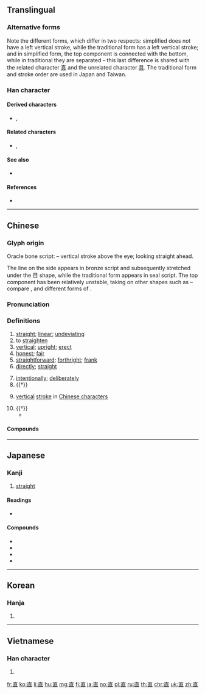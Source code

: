 {{character info/new}}
==Translingual==
{{stroke order|type=animate}}
<!--{{stroke order|type=tanimate}}-->
{{stroke order|strokes=8|type=jbw}}

===Alternative forms===
Note the different forms, which differ in two respects: simplified does not have a left vertical stroke, while the traditional form has a left vertical stroke; and in simplified form, the top component is connected with the bottom, while in traditional they are separated – this last difference is shared with the related character [[真]] and the unrelated character [[具]]. The traditional form and stroke order are used in Japan and Taiwan.

===Han character===
{{ja-forms|直|直|直}}
{{Han char|rn=109|rad=目|as=03|sn=8|four=40716|canj=JBMM|ids=⿱十⿺𠃊目<small>(JK)</small>,⿱十⿻且一<small>(GT)</small>}}

====Derived characters====
* {{l|ja|置}}, {{l|ja|值}}

====Related characters====
* {{l|ja|真}}, {{l|ja|眞}}

====See also====
* {{l|ja|具}}

====References====
* {{Han ref|kx=0800.050|dkj=23136|dj=1215.010|hdz=10061.070|uh=76F4|ud=30452|bh=AABD|bd=43709}}

----

==Chinese==
{{zh-forms}}

===Glyph origin===
{{Han etym}}
Oracle bone script: {{Han compound|目|丨|ls=ic|t1=eye|t2=vertical stroke}} – vertical stroke above the eye; looking straight ahead.

The line on the side appears in bronze script and subsequently stretched under the 目 shape, while the traditional form appears in seal script. The top component has been relatively unstable, taking on other shapes such as {{zh-l|*匕}} – compare {{zh-l|*眞}}, and different forms of {{zh-l|*真}}.

===Pronunciation===
{{zh-pron
|m=zhí
|c=zik6
|h=pfs=chhṳ̍t
|md=dĭk
|mn=ti̍t/xm,zz:te̍k/qz:tia̍k
|mn_note=ti̍t - vernacular; tia̍k/te̍k - literary
|mn-t=dig8/dêg8
|mn-t_note=dig8 - Chaozhou; dêg8 - Jieyang
|w=5zeq
|mc=y
|oc=y
|cat=a,v,adv
}}

===Definitions===
{{zh-hanzi}}

# [[straight]]; [[linear]]; [[undeviating]]
# to [[straighten]]
# [[vertical]]; [[upright]]; [[erect]]
# [[honest]]; [[fair]]
# [[straightforward]]; [[forthright]]; [[frank]]
# [[directly]]; [[straight]]
#: {{zh-x|直去|to go directly to}}
# [[intentionally]]; [[deliberately]]
# {{†}} {{zh-alt-form|只|[[only]]}}
# {{lb|zh|Chinese calligraphy}} [[vertical]] [[stroke]] in [[Chinese character]]s
# {{†}} {{zh-alt-form|值|to be [[worth]]}}
#* {{zh-x|今 有 布 一 匹，價直 一百 二-十-五。|Now there exists one piece of cloth; its value '''is worth''' one hundred twenty-five.|CL|ref={{w2|zh|九章算術|《九章算術》}} (''{{w|The Nine Chapters on the Mathematical Art}}''), {{lang|zh|衰分}} (Proportional distribution)}}

====Compounds====
{{zh-der|直接|直升機|直徑|剛直|亢直|婞直|唾沫直嚥|兩眼發直|不顧曲直|儤直|垂直線|大直若屈|口快心直|平鋪直敘|一往直前|不直|勇猛直前|單刀直入|以直報怨|一直|愚直|惡直醜正|心直口快|急轉直下|急起直追|垂直|忠直|心直嘴快|峻直|徑直|奮起直追|境外直航|平鋪直序|平直|師直為壯|廉直|剪直|小枉大直|垂直距離|垂直面|心直|侃直|司直|委任直選|好諛惡直|峭直|女直|勇往直前|亮直|夜直|北直隸|垂直起飛|坦直|寒毛直豎|嘴直|僵直|兩腳直跳|平直康莊|伸直|仗義直言|倒橫直豎|直接推理|直截了當|直腸|截彎取直|直接貿易|橫衝直撞|直抒己見|直搗黃龍|拗曲作直|憨直|直己|直闖|直播|橫行直撞|懞直|直言勿諱|枉尺直尋|氣壯理直|直接證據|直頭布袋|直鼻權腮|直言不諱|撓直為曲|打得逼直|直笛|直致|直升|直入|直道|直語補證|直立|正直無邪|梗直|直銷|直喻|直臣|抗直|直跳|直覺|直屬|正色直言|直進直出|直呼其名|直接政治|承直|直言無忌|直言正諫|直隸|直上直下|直下|當直巡邏|直拳|直話|白直|直言|直皖戰爭|直捷了當|沽直|直接徵稅|直角規|直言無隱|戇直|直布羅陀|率直|直落三|直接選舉|直流馬達|直襬|直落|直達車|直言讜議|直豁|直節勁氣|直上青雲|直線|秉筆直書|直教|直根|直角|直餾|直音|直陳|直達|直道事人|直道不容|直通|直轄|直躬之信|直蹶蹶|直譯詞|直講|直諫|直諒多聞|直話直說|直言骨鯁|直言盡意|直言無諱|直言正論|直言正色|直言取禍|直角坐標|直行|直著身子|直自|直腸子|直肚直腸|直聲|直紋|直系|直筒子|直筆|直立莖|直立人|直視|直眉瞪眼|直爽|直營|直溜|直沽|直棍兒|直桶桶|直木賞|直木必伐|直書|直斥|直播電視|直搗|直接肥料|直接稅|直接灸|直接民權|直接接觸|直接保護|直接了當|直捷|直挺挺|直指|直承|直恁|直性子|直心眼兒|直得|直尺|直射|直宿|直去直來|直到|直內方外|直入公堂|直偷硬取|直來直往|直上|扭曲作直|砥平繩直|直觀|扶搖直上|曲直分明|扯直|直裰|直流電|直播衛星|直節|直情徑行|當直的|當直|直諒|直截|理直氣壯|理直|直豎|直待|挺直|振筆直書|爽直|直須|直閣|正直清廉|橫直|直腸直肚|直接立法|直賣店|正言直諫|直直|朴直|直言賈禍|直躬|直而不挺|直奉戰爭|直瞪瞪|直身|直率|汲直|直瀉而下|直道而行|直繫|直接廣播|正直無私|正直|正法直度|直腸癌|直是|直轄市|樸直|直脈|直言極諫|矯枉過直|直言危行|直效行銷|直系親屬|曲直|直譯|是非曲直|扶直|迂直之計|鉛直|綢直|縱曲枉直|簡直|骨直|鐵筆直書|質直|舉直措枉|青雲直上|總統直選|老直|耿直|豈直|鼓勇直行|逼直|鯁直|魯直|迂直|讜言直聲|筆直|頭直上|鐵口直斷|隨直|鈞容直|雙眉直豎|酬直|鐵嘴直斷|長驅直入|質直渾厚|脡直|訐直|陡直|遺直|豹立直|聳直}}

----

==Japanese==

===Kanji===
{{ja-kanji|grade=2|rs=目03}}

# [[straight]]

====Readings====
* {{ja-readings
|goon=[[じき]] (jiki) < [[ぢき]] (diki)
|kanon=[[ちょく]] (choku)
|kun=[[なおす]] ([[直す]], naosu), [[なおる]] ([[直る]], naoru), [[ただちに]] ([[直ちに]], tadachini)
|nanori=[[なおい]] (naoi)}}
{{attention|ja|expand on readings; check [[じか]] (jika), hist. [[ぢか]] (dika), ち, じ (ぢ)}}

====Compounds====
* {{ja-r|直%径|ちょっ%けい|gloss=diameter}}
* {{ja-r|直%角%三%角%形|ちょっ%かく%さん%かっ%けい|gloss=right triangle}}
* {{ja-r|直流|ちょくりゅう|gloss=direct current}}
* {{ja-r|直%感|ちょっ%かん|gloss=intuition}}

----

==Korean==

===Hanja===
{{ko-hanja|hangeul=직|eumhun=|rv=jik|mr=chik|y=cik}}

# {{defn|lang=ko|sort=目03}}

----

==Vietnamese==

===Han character===
{{vi-hantu|[[trực]], [[chực]], [[sực]]|rs=目03}}

# {{defn|lang=vi|sort=目03}}

[[fr:直]]
[[ko:直]]
[[li:直]]
[[hu:直]]
[[mg:直]]
[[fj:直]]
[[ja:直]]
[[no:直]]
[[pl:直]]
[[ru:直]]
[[th:直]]
[[chr:直]]
[[uk:直]]
[[zh:直]]